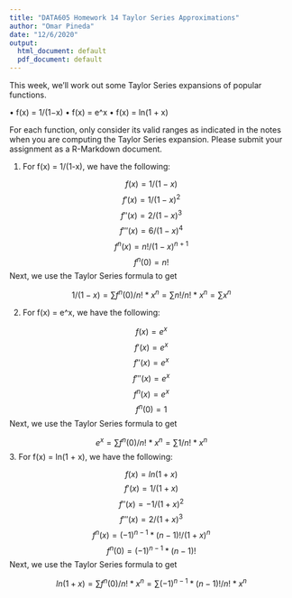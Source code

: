 ```yaml
---
title: "DATA605 Homework 14 Taylor Series Approximations"
author: "Omar Pineda"
date: "12/6/2020"
output:
  html_document: default
  pdf_document: default
---
```


This week, we’ll work out some Taylor Series expansions of popular functions.

• f(x) = 1/(1−x)
• f(x) = e^x
• f(x) = ln(1 + x)

For each function, only consider its valid ranges as indicated in the notes when you are computing the Taylor Series expansion. Please submit your assignment as a R-Markdown document.

1. For f(x) = 1/(1-x), we have the following:

$$f(x) = 1/(1-x)$$
$$f'(x) = 1/(1-x)^2$$
$$f''(x) = 2/(1-x)^3$$
$$f'''(x) = 6/(1-x)^4$$
$$f^{n}(x) = n!/(1-x)^{n+1}$$
$$f^{n}(0) = n!$$
Next, we use the Taylor Series formula to get

$$1/(1-x) = \sum f^{n}(0)/n! *x^n = \sum n!/n! *x^n = \sum x^n $$

2. For f(x) = e^x, we have the following:

$$f(x) = e^x$$
$$f'(x) = e^x$$
$$f''(x) = e^x$$
$$f'''(x) = e^x$$
$$f^{n}(x) = e^x$$
$$f^{n}(0) = 1$$
Next, we use the Taylor Series formula to get

$$e^x = \sum f^{n}(0)/n! *x^n = \sum 1/n! *x^n $$
3. For f(x) = ln(1 + x), we have the following:

$$f(x) = ln(1 + x)$$
$$f'(x) = 1/(1+x)$$
$$f''(x) = -1/(1+x)^2$$
$$f'''(x) = 2/(1+x)^3$$
$$f^{n}(x) = (-1)^{n-1}*(n-1)!/(1+x)^n$$
$$f^{n}(0) = (-1)^{n-1}*(n-1)!$$
Next, we use the Taylor Series formula to get

$$ln(1 + x) = \sum f^{n}(0)/n! *x^n = \sum (-1)^{n-1}*(n-1)!/n! *x^n $$

